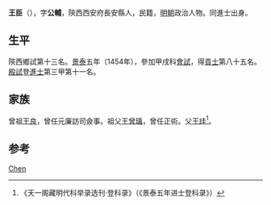 {{Otheruses|other=名为王臣的其他人物|王臣}}
{{Otheruses|other=名为王公輔的其他人物|王公輔}}

'''王臣'''（{{bd|1427年||？}}），字'''公輔'''，陝西西安府長安縣人，民籍，[[明朝|明朝]]政治人物。同進士出身。

== 生平 ==
陝西鄉試第十三名。[[景泰|景泰]]五年（1454年），參加甲戌科[[會試|會試]]，得[[貢士|貢士]]第八十五名。[[殿試|殿試]]登[[進士|進士]]第三甲第十一名。

== 家族 ==
曾祖[[王良|王良]]，曾任元廉訪司僉事。祖父[[王曾瑀|王曾瑀]]，曾任正術。父[[王珪|王珪]]<ref>《天一阁藏明代科举录选刊·登科录》（《景泰五年进士登科录》）</ref>。

== 参考 ==
{{reflist}}

{{明朝人物小作品}}
{{景泰五年甲戌科殿試金榜}}
{{Authority control}}
{{DEFAULTSORT:Wang王}}
[[Category:王姓|Chen]]